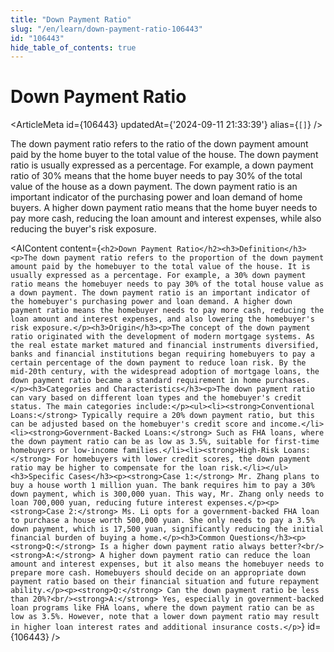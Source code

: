 ```yaml
---
title: "Down Payment Ratio"
slug: "/en/learn/down-payment-ratio-106443"
id: "106443"
hide_table_of_contents: true
---
```



# Down Payment Ratio

<ArticleMeta id={106443} updatedAt={'2024-09-11 21:33:39'} alias={`[]`} />
<div className='border-solid border-b border-t-0 my-4 border-[var(--ifm-color-gray-300)]' />

The down payment ratio refers to the ratio of the down payment amount paid by the home buyer to the total value of the house. The down payment ratio is usually expressed as a percentage. For example, a down payment ratio of 30% means that the home buyer needs to pay 30% of the total value of the house as a down payment. The down payment ratio is an important indicator of the purchasing power and loan demand of home buyers. A higher down payment ratio means that the home buyer needs to pay more cash, reducing the loan amount and interest expenses, while also reducing the buyer's risk exposure.

<AIContent content={`<h2>Down Payment Ratio</h2><h3>Definition</h3><p>The down payment ratio refers to the proportion of the down payment amount paid by the homebuyer to the total value of the house. It is usually expressed as a percentage. For example, a 30% down payment ratio means the homebuyer needs to pay 30% of the total house value as a down payment. The down payment ratio is an important indicator of the homebuyer's purchasing power and loan demand. A higher down payment ratio means the homebuyer needs to pay more cash, reducing the loan amount and interest expenses, and also lowering the homebuyer's risk exposure.</p><h3>Origin</h3><p>The concept of the down payment ratio originated with the development of modern mortgage systems. As the real estate market matured and financial instruments diversified, banks and financial institutions began requiring homebuyers to pay a certain percentage of the down payment to reduce loan risk. By the mid-20th century, with the widespread adoption of mortgage loans, the down payment ratio became a standard requirement in home purchases.</p><h3>Categories and Characteristics</h3><p>The down payment ratio can vary based on different loan types and the homebuyer's credit status. The main categories include:</p><ul><li><strong>Conventional Loans:</strong> Typically require a 20% down payment ratio, but this can be adjusted based on the homebuyer's credit score and income.</li><li><strong>Government-Backed Loans:</strong> Such as FHA loans, where the down payment ratio can be as low as 3.5%, suitable for first-time homebuyers or low-income families.</li><li><strong>High-Risk Loans:</strong> For homebuyers with lower credit scores, the down payment ratio may be higher to compensate for the loan risk.</li></ul><h3>Specific Cases</h3><p><strong>Case 1:</strong> Mr. Zhang plans to buy a house worth 1 million yuan. The bank requires him to pay a 30% down payment, which is 300,000 yuan. This way, Mr. Zhang only needs to loan 700,000 yuan, reducing future interest expenses.</p><p><strong>Case 2:</strong> Ms. Li opts for a government-backed FHA loan to purchase a house worth 500,000 yuan. She only needs to pay a 3.5% down payment, which is 17,500 yuan, significantly reducing the initial financial burden of buying a home.</p><h3>Common Questions</h3><p><strong>Q:</strong> Is a higher down payment ratio always better?<br/><strong>A:</strong> A higher down payment ratio can reduce the loan amount and interest expenses, but it also means the homebuyer needs to prepare more cash. Homebuyers should decide on an appropriate down payment ratio based on their financial situation and future repayment ability.</p><p><strong>Q:</strong> Can the down payment ratio be less than 20%?<br/><strong>A:</strong> Yes, especially in government-backed loan programs like FHA loans, where the down payment ratio can be as low as 3.5%. However, note that a lower down payment ratio may result in higher loan interest rates and additional insurance costs.</p>`} id={106443} />

